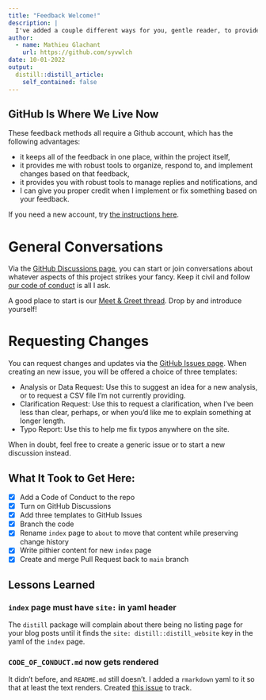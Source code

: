```yaml
---
title: "Feedback Welcome!"
description: |
  I've added a couple different ways for you, gentle reader, to provide feedback on our voyage together.
author:
  - name: Mathieu Glachant 
    url: https://github.com/syvwlch
date: 10-01-2022
output:
  distill::distill_article:
    self_contained: false
---
```


## GitHub Is Where We Live Now

These feedback methods all require a Github account, which has the following advantages:

 - it keeps all of the feedback in one place, within the project itself,
 - it provides me with robust tools to organize, respond to, and implement changes based on that feedback,
 - it provides you with robust tools to manage replies and notifications, and
 - I can give you proper credit when I implement or fix something based on your feedback.
 
If you need a new account, try [the instructions here](https://docs.github.com/en/get-started/signing-up-for-github/signing-up-for-a-new-github-account).

# General Conversations

Via the [GitHub Discussions page](https://github.com/syvwlch/Data-Ignota/discussions), you can start or join conversations about whatever aspects of this project strikes your fancy. Keep it civil and follow [our code of conduct](https://github.com/syvwlch/Data-Ignota/blob/main/CODE_OF_CONDUCT.md) is all I ask.

A good place to start is our [Meet & Greet thread](https://github.com/syvwlch/Data-Ignota/discussions/1). Drop by and introduce yourself!

# Requesting Changes

You can request changes and updates via the [GitHub Issues page](https://github.com/syvwlch/Data-Ignota/issues). When creating an new issue, you will be offered a choice of three templates:

- Analysis or Data Request: Use this to suggest an idea for a new analysis, or to request a CSV file I'm not currently providing.
- Clarification Request: Use this to request a clarification, when I've been less than clear, perhaps, or when you'd like me to explain something at longer length.
- Typo Report: Use this to help me fix typos anywhere on the site.

When in doubt, feel free to create a generic issue or to start a new discussion instead.

## What It Took to Get Here:
- [x] Add a Code of Conduct to the repo
- [x] Turn on GitHub Discussions
- [x] Add three templates to GitHub Issues
- [x] Branch the code
- [x] Rename `index` page to `about` to move that content while preserving change history
- [x] Write pithier content for new `index` page
- [x] Create and merge Pull Request back to `main` branch

## Lessons Learned

### `index` page must have `site:` in yaml header

The `distill` package will complain about there being no listing page for your blog posts until it finds the `site: distill::distill_website` key in the yaml of the `index` page.

### `CODE_OF_CONDUCT.md` now gets rendered

It didn't before, and `README.md` still doesn't. I added a `rmarkdown` yaml to it so that at least the text renders. Created [this issue](https://github.com/syvwlch/Data-Ignota/issues/7) to track.

